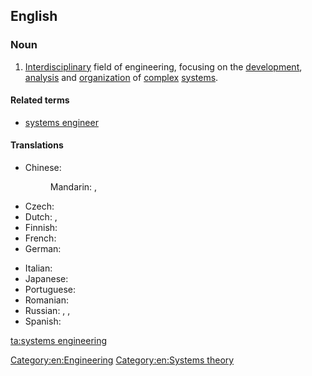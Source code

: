 ==English==

===Noun===
{{wikipedia}}

{{head|en|noun|head=[[systems]] [[engineering]]}}
# [[interdisciplinary|Interdisciplinary]] field of engineering, focusing on the [[development]], [[analysis]] and [[organization]] of [[complex]] [[system]]s.

====Related terms====
* [[systems engineer]]

====Translations====
{{trans-top|interdisciplinary field of engineering}}
* Chinese:
*: Mandarin: {{t|cmn|系統工程|sc=Hani}}, {{t|cmn|系统工程|tr=xìtǒng gōngchéng|sc=Hani}}
* Czech: {{t|cs|systémové inženýrství|n}}
* Dutch: {{t+|nl|systeemkunde}}, {{t+|nl|systeemleer}}
* Finnish: {{t|fi|järjestelmäsuunnittelu}}
* French: {{t|fr|ingénierie des systèmes|f}}
* German: {{t|de|Systems Engineering|n}}
{{trans-mid}}
* Italian: {{t|it|ingegneria dei sistemi}}
* Japanese: {{t|ja|システム工学|tr=shisutemu kōgaku|sc=Jpan}}
* Portuguese: {{t|pt|engenharia de sistemas|f}}
* Romanian: {{t|ro|inginerie de sisteme|f}}
* Russian: {{t|ru|[[системный|систе́мная]] [[инжене́рия]]|f}}, {{t|ru|[[системный|систе́мное]] [[проекти́рование]]|n|tr=sistémnoje proɛktírovanije}}, {{t+|ru|системоте́хника|f}}
* Spanish: {{t|es|ingeniería de sistemas|f}}
{{trans-bottom}}

[[Category:en:Engineering]]
[[Category:en:Systems theory]]

[[ta:systems engineering]]